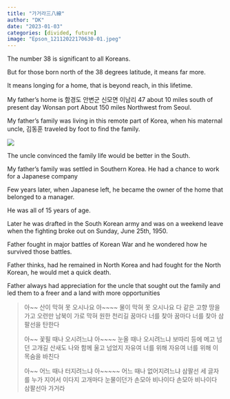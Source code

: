 ```yaml
---
title: "가거라三八線"
author: "DK"
date: "2023-01-03"
categories: [divided, future]
image: "Epson_12112022170630-01.jpeg"
---
```


The number 38 is significant to all Koreans.

But for those born north of the 38 degrees latitude, it means far more.

It means longing for a home, that is beyond reach, in this lifetime.

My father's home is
함경도 안변군 신모면 이남리 47
about 10 miles south of present day Wonsan port 
About 150 miles Northwest from Seoul.

My father's family was living in this remote part of Korea, when his maternal uncle, 김동훈 traveled by foot to find the family.

![](Epson_01022023180832-01.jpeg)

The uncle convinced the family life would be better in the South.

My father's family was settled in Southern Korea.
He had a chance to work for a Japanese company 

Few years later, when Japanese left, he became the owner of the home that belonged to a manager.

He was all of 15 years of age.

Later he was drafted in the South Korean army and was on a weekend leave when the fighting broke out on Sunday, June 25th, 1950.

Father fought in major battles of Korean War and he wondered how he survived those battles.

Father thinks, had he remained in North Korea and had fought for the North Korean, he would met a quick death.

Father always had appreciation for the uncle that sought out the family and led them to a freer and a land with more opportunities

> 아\~\~ 산이 막혀 못 오시나요
> 아\~\~\~\~ 물이 막혀 못 오시나요
> 다 같은 고향 땅을 가고 오련만
> 남북이 가로 막혀 원한 천리길
> 꿈마다 너를 찾아 꿈마다 너를 찾아
> 삼팔선을 탄한다
>
> 아\~\~ 꽃필 때나 오시려느냐
> 아\~\~\~\~ 눈올 때나 오시려느냐
> 보따리 등에 메고 넘던 고개길
> 산새도 나와 함께 울고 넘었지
> 자유여 너를 위해 자유여 너를 위해
> 이 목숨을 바친다
>
> 아\~\~ 어느 때나 터지려느냐
> 아\~\~\~\~\~ 어느 때나 없어지려느냐
> 삼팔선 세 글자를 누가 지어서
> 이다지 고개마다 눈물이던가
> 손모아 비나이다 손모아 비나이다
> 삼팔선아 가거라
